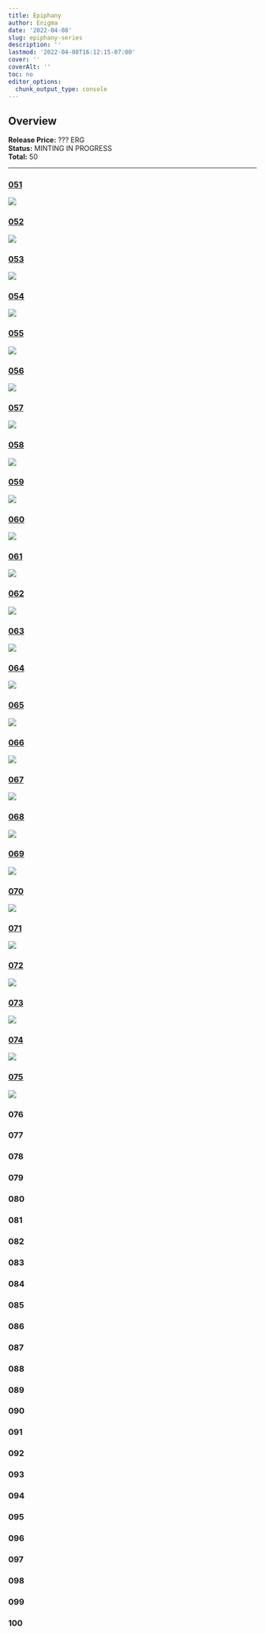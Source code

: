 ```yaml
---
title: Epiphany
author: Enigma
date: '2022-04-08'
slug: epiphany-series
description: ''
lastmod: '2022-04-08T16:12:15-07:00'
cover: ''
coverAlt: ''
toc: no
editor_options: 
  chunk_output_type: console
---
```


## Overview

**Release Price:** ??? ERG  
**Status:** MINTING IN PROGRESS  
**Total:** 50  


<hr>


### [051](https://explorer.ergoplatform.com/en/token/a6a81964ff7880742467599f96d7b747357e10487a4f122b17bad739459d7b50)

![](https://skyharbor.mo.cloudinary.net/card/https://cloudflare-ipfs.com/ipfs/bafybeieojug6z2pv7jacdpbtatnoivvomiufzd2fraskpcxjrj3jvydyoa?resource_type=image)

### [052](https://explorer.ergoplatform.com/en/token/07beab993f26919ffc8951525bfcb3591712ae0199153fa4560a98e0b3a46c95)

![](https://skyharbor.mo.cloudinary.net/card/https://cloudflare-ipfs.com/ipfs/bafybeif5shdoltmwj55n4iebxb3pwncqcnrpoibrmnv6uqv3hxkf757tri?resource_type=image)


### [053](https://explorer.ergoplatform.com/en/token/872a2f6124bb3a8a43c9070cfdb93e0a05d3a3ce863ce2a52d64a423f4efa2c7)

![](https://skyharbor.mo.cloudinary.net/card/https://cloudflare-ipfs.com/ipfs/bafybeidw323ud42rd7x5afkqzd6feznm4gvjn6o4qyurpjxg2jkydznd6q?resource_type=image)

### [054](https://explorer.ergoplatform.com/en/token/35040c691cad286ca8a835dde0d88463963d71330da6b933199ee133ae1be138)

![](https://skyharbor.mo.cloudinary.net/card/https://cloudflare-ipfs.com/ipfs/bafybeig5a5puwoxova33fijvhlzhmxjh355h3btdonhsnr67trakdg3yve?resource_type=image)

### [055](https://explorer.ergoplatform.com/en/token/131b60e126849d0c31d56698ecaadd88e9ff02d9b8b140accb5f0fefb906814c)

![](https://skyharbor.mo.cloudinary.net/card/https://cloudflare-ipfs.com/ipfs/bafybeifwo4mukmbtsfp2xqlrpqizzaahbqqmmugpynwonqy34yw7gyzcdi?resource_type=image)

### [056](https://explorer.ergoplatform.com/en/token/792b3fd1939509d1ad6438e200b87fcda5276a63431ec2b58230ef957a4a3ab4)

![](https://skyharbor.mo.cloudinary.net/card/https://cloudflare-ipfs.com/ipfs/bafybeie4c7d3evgtx75xljbedbiejqdtnuhbmbyskl3yxj5fkwqqokrlxy?resource_type=image)

### [057](https://explorer.ergoplatform.com/en/token/9bb0bd2ca903f439e54b8380b8263c4eb4d3bde8fa308b5c00e5ff1835007df8)

![](https://skyharbor.mo.cloudinary.net/card/https://cloudflare-ipfs.com/ipfs/bafybeidxrajlgox5k2ces76z3pmdh2ntulmvy2la47qr3klhrbef3jinse?resource_type=image)

### [058](https://explorer.ergoplatform.com/en/token/6b3d00322fa8f747e2dba94bb6a07bd3e45a95c8c587d8d8d67c04260a016458)

![](https://skyharbor.mo.cloudinary.net/card/https://cloudflare-ipfs.com/ipfs/bafybeiasxfpvyxqrnifaklhd6lp4mlx4erorbtddu4m2l4ycjhmnjxo3by?resource_type=image)

### [059](https://explorer.ergoplatform.com/en/token/edfe00ab615435716df72fb77d6cfdfb716aec05826dab91659639d8431b5b67)

![](https://skyharbor.mo.cloudinary.net/card/https://cloudflare-ipfs.com/ipfs/bafybeign26xw2te5a5onqixnuyfdxfvjembku3wff4pi6w2m4isfodcwyu?resource_type=image)

### [060](https://explorer.ergoplatform.com/en/token/fdb2b6fd18dc0052c15244b75f7556f068f24b7dbe45a1ad12fa34d0047a6400)

![](https://skyharbor.mo.cloudinary.net/card/https://cloudflare-ipfs.com/ipfs/bafybeibm2hu72brpckf2ww425nbyxuigolm7dytwq2dwchi64zswaxu3hq?resource_type=image)

### [061](https://explorer.ergoplatform.com/en/token/bfec585b732434786193702de11677d0e0d49aabb9278264fa82eae4f4df4cd2)

![](https://skyharbor.mo.cloudinary.net/card/https://cloudflare-ipfs.com/ipfs/bafybeihmxo2h34abqmgkewx2qd532qdznm7xu5spxphvc5thd7kosisvai?resource_type=image)

### [062](https://explorer.ergoplatform.com/en/token/66c684bdff2d6323e3839f07cb496d79de01a32c802218ed1d452fa7efa0b406)

![](https://skyharbor.mo.cloudinary.net/card/https://cloudflare-ipfs.com/ipfs/bafybeie4lskwkvw5rr26o3udtjujyblfx5vn6huvmdf5k2hlhzg7c4kzyu?resource_type=image)

### [063](https://explorer.ergoplatform.com/en/token/b0578b79d285634b0c5e0ac7a82cecd41cc9ffb28fccd2d02136fe3c690f6b1f)

![](https://skyharbor.mo.cloudinary.net/card/https://cloudflare-ipfs.com/ipfs/bafybeicrg2rcglkbyx3xz64ci543j6tp6vdgk2xpzzopsbpqt6xrv2ndqu?resource_type=image)

### [064](https://explorer.ergoplatform.com/en/token/554bcbe44ec6afb5830320711f58492502dd5b908d84e29e97286ebb4d4da37c)

![](https://skyharbor.mo.cloudinary.net/card/https://cloudflare-ipfs.com/ipfs/bafybeies6rcjngfxyt2jxoczljd4mvhmmvy67yvmtgs373hmiuikedkbay?resource_type=image)

### [065](https://explorer.ergoplatform.com/en/token/0c51beff2e7dd4249e94a079248ba2b5f4383284c8e0aea5b0dd081ae5a9e980)

![](https://skyharbor.mo.cloudinary.net/card/https://cloudflare-ipfs.com/ipfs/bafybeihybywbo4uhzxkn4jr5zankpws3qaqsgsrhgg4d76ynwvxccwvnyy?resource_type=image)

### [066](https://explorer.ergoplatform.com/en/token/0f25e0cb04d0c2edf33f6ee85b4ede73252625d1802e80ff2e4dd9562213de54)

![](https://skyharbor.mo.cloudinary.net/card/https://cloudflare-ipfs.com/ipfs/bafybeieiyldyrb7ba7vqes6co2buydleie3kltcuv4xw3457zyeqrvjxhm?resource_type=image)

### [067](https://explorer.ergoplatform.com/en/token/c15929856d8426301204c950e4b0c3b8aaf761efca3fc6dae8dfcf402de60724)

![](https://skyharbor.mo.cloudinary.net/card/https://cloudflare-ipfs.com/ipfs/bafybeidessjjijwtnhyuzeln5l4yiys2ug6fvfi4d4myq5udtxsx6p6t2m?resource_type=image)

### [068](https://explorer.ergoplatform.com/en/token/41ba077bd44d5eaa555af44d6430c4f97f32efa7a1c76cd998f0ba70dff37639)

![](https://skyharbor.mo.cloudinary.net/card/https://cloudflare-ipfs.com/ipfs/bafybeieuciau5efrjjbxyjjqcenwax5hvsulis7wkd4jypb2ve7zql5zpe?resource_type=image)

### [069](https://explorer.ergoplatform.com/en/token/9c0bab14b8d1a9c29f4a09e0c8212f5427c8b37cdfef964c25f864904eba33aa)

![](https://skyharbor.mo.cloudinary.net/card/https://skyharbor.mo.cloudinary.net/card/https://cloudflare-ipfs.com/ipfs/bafybeignogwnocdodwzkebxvqcokqv6yyt4b4y7wu2q4cz6rxjiwqylzvm?resource_type=image)

### [070](https://explorer.ergoplatform.com/en/token/5933bce2a7e78956124ec3f699b0a77057cfd2a43681c8ac7d222ed5f4665006)

![](https://skyharbor.mo.cloudinary.net/card/https://cloudflare-ipfs.com/ipfs/bafybeigu55l3ag7wxi5ygjhllhpmi5mtvwgwh6cnuvg7mrozxgmyg7tocq?resource_type=image)

### [071](https://explorer.ergoplatform.com/en/token/ead38e7a5d66261152cdc30f83cfe3601532fa5dc71c02fdd6e661de2f0cb106)

![](https://skyharbor.mo.cloudinary.net/card/https://cloudflare-ipfs.com/ipfs/bafybeiajmczlhyjlmenle6xmme6yv3lzxnx2mahzz7qzvr3dseeo3ko5xa?resource_type=image)

### [072](https://explorer.ergoplatform.com/en/token/0a6ba20f9a54632bde930525982b89ffa53e3b1868cb73360e8e64e6b160f08d)

![](https://skyharbor.mo.cloudinary.net/card/https://cloudflare-ipfs.com/ipfs/bafybeia4rgjholrpuvz5xbbykla2tsorpn7ubljxs35tvc3xwdpgtuodhq?resource_type=image)

### [073](https://explorer.ergoplatform.com/en/token/15e5a7c0661b4048aadb324d426e7187c955c9d7c05b1b46a2c29ecc450314b3)

![](https://skyharbor.mo.cloudinary.net/card/https://cloudflare-ipfs.com/ipfs/bafybeicnwut4whtzi2xtyh2unhwbvflgo2obnhj3urxnaalkk4t2v74cdm?resource_type=image)

### [074](https://explorer.ergoplatform.com/en/token/da60a7ee9d2bb9117ab777c001363c99282164ac8de9fba7396f337a0293530a)

![](https://skyharbor.mo.cloudinary.net/card/https://cloudflare-ipfs.com/ipfs/bafybeidmomd3zlsrmll4vnmvtw4m6mawqrm2dgmayh53idio5rtypf7iru?resource_type=image)

### [075](https://explorer.ergoplatform.com/en/token/ea2b9fcfd51914be6d98710b9b3ac8ec205e93b6ecfea4db978e1b4d658d2050)

![](https://skyharbor.mo.cloudinary.net/card/https://cloudflare-ipfs.com/ipfs/bafybeiftdxcdjjkktrfyoy3istqil5f5zjagigjhblzx76xmqidn4l3ske?resource_type=image)

### 076

### 077

### 078

### 079

### 080

### 081

### 082

### 083

### 084

### 085

### 086

### 087

### 088

### 089

### 090

### 091

### 092

### 093

### 094

### 095

### 096

### 097

### 098

### 099

### 100





